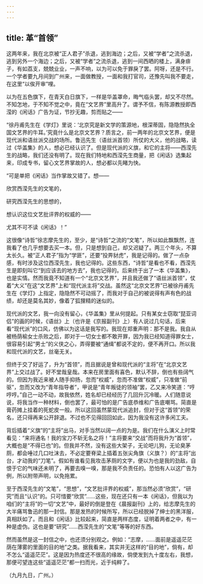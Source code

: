 ```yaml
---
---
---
```

title: 革“首领”
---



这两年来，我在北京被“正人君子”杀退，逃到海边；之后，又被“学者”之流杀退，逃到另外一个海边；之后，又被“学者”之流杀退，逃到一间西晒的楼上，满身痱子，有如荔支，兢兢业业，一声不响，以为可以免于罪戾了罢。阿呀，还是不行。一个学者要九月间到广州来，一面做教授，一面和我打官司，还豫先叫我不要走，在这里“以俟开审”哩。

以为在五色旗下，在青天白日旗下，一样是华盖罩命，晦气临头罢，却又不尽然。不知怎地，于不知不觉之中，竟在“文艺界”里高升了。谓予不信，有陈源教授即西滢的《闲话》广告为证，节抄无趣，剪而贴之——

“徐丹甫先生在《学灯》里说：‘北京究是新文学的策源地，根深蒂固，隐隐然执全国文艺界的牛耳。’究竟什么是北京文艺界？质言之，前一两年的北京文艺界，便是现代派和语丝派交战的场所。鲁迅先生（语丝派首领）所仗的大义，他的战略，读过《华盖集》的人，想必已经认识了。但是现代派的义旗，和它的主将——西滢先生的战略，我们还没有明了。现在我们特地和西滢先生商量，把《闲话》选集起来，印成专书，留心文艺界掌故的人，想必都以先睹为快。

“可是单把《闲话》当作掌故又错了。想——

欣赏西滢先生的文笔的，

研究西滢先生的思想的，

想认识这位文艺批评界的权威的——

尤其不可不读《闲话》！”

这很像“诗哲”徐志摩先生的，至少，是“诗哲”之流的“文笔”，所以如此飘飘然，连我看了也几乎想要去买一本。但，只是想到自己，却又迟疑了。两三个年头，不算太长久。被“正人君子”指为“学匪”，还要“投畀豺虎”，我是记得的。做了一点杂感，有时涉及这位西滢先生，我也记得的。这些东西，“诗哲”是看也不看，西滢先生是即刻叫它“到应该去的地方去”，我也记得的。后来终于出了一本《华盖集》，也是实情。然而我竟不知道有一个“北京文艺界”，并且我还做了“语丝派首领”，仗着“大义”在这“文艺界”上和“现代派主将”交战。虽然这“北京文艺界”已被徐丹甫先生在《学灯》上指定，隐隐然不可动摇了，而我对于自己的被说得有声有色的战绩，却还是莫名其妙，像着了狐狸精的迷似的。

现代派的文艺，我一向没有留心，《华盖集》里从何提起。只有某女士窃取“琵亚词侣”的画的时候，《语丝》上（也许是《京报副刊》上）有人说过几句话，后来看“现代派”的口风，仿佛以为这话是我写的。我现在郑重声明：那不是我。我自从被杨荫榆女士杀败之后，即对于一切女士都不敢开罪，因为我已经知道得罪女士，很容易引起“男士”的义侠之心，弄得要被“通缉”都说不定的，便不再开口。所以我和现代派的文艺，丝毫无关。

但终于交了好运了，升为“首领”，而且据说是曾和现代派的“主将”在“北京文艺界”上交过战了。好不堂哉皇哉。本来在房里面有喜色，默认不辞，倒也有些阔气的。但因为我近来被人随手抑扬，忽而“权威”，忽而不准做“权威”，只准做“前驱”，忽而又改为“青年指导者”，甲说是“青年叛徒的领袖”罢，乙又来冷笑道：“哼哼哼。”自己一动不动，故我依然，姓名却已经经历了几回升沉冷暖。人们随意说说，将我当作一种材料，倒也罢了，最可怕的是广告底恭维和广告底嘲骂。简直是膏药摊上挂着的死蛇皮一般。所以这回虽然蒙现代派追封，但对于这“首领”的荣名，还只得再来公开辞退。不过也不见得回回如此，因为我没有这许多闲工夫。

背后插着“义旗”的“主将”出马，对手当然以阔一点的为是。我们在什么演义上时常看见：“来将通名！我的宝刀不斩无名之将！”主将要来“交战”而将我升为“首领”，大概也是“不得已也”的。但我并不然，没有这些大架子，无论吧儿狗，无论臭茅厕，都会唾过几口吐沫去，不必定要脊梁上插着五张尖角旗（义旗？）的“主将”出台，才动我的“刀笔”。假如有谁看见我攻击茅厕的文字，便以为也是我的劲敌，自恨于它的气味还未明了，再要去嗅一嗅，那是我不负责任的。恐怕有人以这广告为例，所以附带声明，以免拖累。

至于西滢先生的“文笔”，“思想”，“文艺批评界的权威”，那当然必须“欣赏”，“研究”而且“认识”的。只可惜要“欣赏”……这些，现在还只有一本《闲话》，但我以为咱们的“主将”的一切“文艺”中，最好的倒是登在《晨报副刊》上的，给志摩先生的大半痛骂鲁迅的那一封信。那是发热的时候所写，所以已经脱掉了绅士的黑洋服，真相跃如了。而且和《闲话》比较起来，简直是两样态度，证明着两者之中，有一种是虚伪。这也是要“研究”……西滢先生的“文笔”等等的好东西。

然而虽然是这一封信之中，也还须分别观之。例如：“志摩，……面前是遥遥茫茫荫在薄雾的里面的目的地”之类。据我看来，其实并无这样的“目的地”，倘有，却不怎么“遥遥茫茫”。这是因为热度还不很高的缘故，倘使发到九十度左右，我想，那便可望连这些“遥遥茫茫”都一扫而光，近于纯粹了。

（九月九日，广州。）